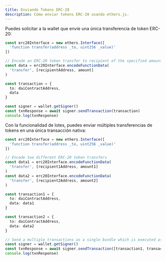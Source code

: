 ```yaml
---
title: Enviando Tokens ERC-20
description: Cómo enviar tokens ERC-20 usando ethers.js.
---
```


Puedes solicitar a la wallet que envíe una única transferencia de token ERC-20:

```ts
const erc20Interface = new ethers.Interface([
  'function transfer(address _to, uint256 _value)'
])

// Encode an ERC-20 token transfer to recipient of the specified amount
const data = erc20Interface.encodeFunctionData(
  'transfer', [recipientAddress, amount]
)

const transaction = {
  to: daiContractAddress,
  data
}

const signer = wallet.getSigner()
const txnResponse = await signer.sendTransaction(transaction)
console.log(txnResponse)

```

Con la funcionalidad de lotes, puedes enviar múltiples transferencias de tokens en una única transacción nativa:

```ts
const erc20Interface = new ethers.Interface([
  'function transfer(address _to, uint256 _value)'
])

// Encode two different ERC-20 token transfers
const data1 = erc20Interface.encodeFunctionData(
  'transfer', [recipient1Address, amount1]
)
const data2 = erc20Interface.encodeFunctionData(
  'transfer', [recipient2Address, amount2]
)

const transaction1 = {
  to: daiContractAddress,
  data: data1
}

const transaction2 = {
  to: daiContractAddress,
  data: data2
}

// Send a multiple transactions as a single bundle which is executed as one transaction on-chain.
const signer = wallet.getSigner()
const txnResponse = await signer.sendTransaction([transaction1, transaction2])
console.log(txnResponse)

```
